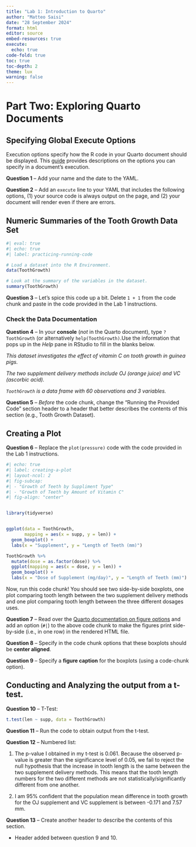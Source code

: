 ```yaml
---
title: "Lab 1: Introduction to Quarto"
author: "Matteo Saisi"
date: "28 September 2024"
format: html
editor: source
embed-resources: true
execute:
  echo: true
code-fold: true
toc: true
toc-depth: 2
theme: lux
warning: false
---
```


# Part Two: Exploring Quarto Documents

## Specifying Global Execute Options

Execution options specify how the R code in your Quarto document should be
displayed. This [guide](https://quarto.org/docs/computations/execution-options.html)
provides descriptions on the options you can specify in a document's execution.

**Question 1** -- Add your name and the date to the YAML. 

**Question 2** -- Add an `execute` line to your YAML that includes the following
options, (1) your source code is always output on the page, and (2) your
document will render even if there are errors.

## Numeric Summaries of the Tooth Growth Data Set

```r
#| eval: true
#| echo: true
#| label: practicing-running-code

# Load a dataset into the R Environment.
data(ToothGrowth)

# Look at the summary of the variables in the dataset.
summary(ToothGrowth)

```

**Question 3** -- Let's spice this code up a bit. Delete `1 + 1` from the code
chunk and paste in the code provided in the Lab 1 instructions. 

### Check the Data Documentation

**Question 4** -- In your **console** (*not* in the Quarto document), type
`?ToothGrowth` (or alternatively `help(ToothGrowth)`.Use the information that
pops up in the *Help* pane in RStudio to fill in the blanks below. 

*This dataset investigates the effect of vitamin C on tooth growth in guinea pigs.*

*The two supplement delivery methods include OJ (orange juice) and VC (ascorbic acid).*

*`ToothGrowth` is a data frame with 60 observations and 3 variables.*

**Question 5** -- *Before* the code chunk, change the "Running the Provided
Code" section header to a header that better describes the contents of this
section (e.g., Tooth Growth Dataset).

## Creating a Plot

**Question 6** -- Replace the `plot(pressure)` code with the code provided in the Lab 1 instructions.

```r
#| echo: true
#| label: creating-a-plot
#| layout-ncol: 2
#| fig-subcap: 
#| - "Growth of Teeth by Suppliment Type"
#| - "Growth of Teeth by Amount of Vitamin C"
#| fig-align: "center"


library(tidyverse)


ggplot(data = ToothGrowth, 
       mapping = aes(x = supp, y = len)) +
  geom_boxplot() +
  labs(x = "Supplement", y = "Length of Teeth (mm)")

ToothGrowth %>% 
  mutate(dose = as.factor(dose)) %>% 
  ggplot(mapping = aes(x = dose, y = len)) +
  geom_boxplot() +
  labs(x = "Dose of Supplement (mg/day)", y = "Length of Teeth (mm)")
```

Now, run this code chunk! You should see two side-by-side boxplots, one plot
comparing tooth length between the two supplement delivery methods and one plot
comparing tooth length between the three different dosages uses. 

**Question 7** -- Read over the [Quarto documentation on figure options](https://quarto.org/docs/authoring/figures.html#computations)
and add an option (`#|`) to the above code chunk to make the figures print
side-by-side (i.e., in one row) in the rendered HTML file. 

**Question 8** -- Specify in the code chunk options that these boxplots 
should be **center aligned**.

**Question 9** -- Specify a **figure caption** for the boxplots (using a
code-chunk option).

## Conducting and Analyzing the output from a t-test.

**Question 10** -- T-Test:
```r
t.test(len ~ supp, data = ToothGrowth)
```


**Question 11** -- Run the code to obtain output from the t-test.

**Question 12** -- Numbered list:

  1. The p-value I obtained in my t-test is 0.061. Because the observed p-value is greater than the significance level of 0.05, we fail to reject the null hypothesis that the increase in tooth length is the same between the two supplement delivery methods. This means that the tooth length numbers for the two different methods are not statistically/significantly different from one another. 
  
  2. I am 95% confident that the population mean difference in tooth growth for the OJ supplement and VC supplement is between -0.171 and 7.57 mm.

**Question 13** -- Create another header to describe the contents of this section.
  
  - Header added between question 9 and 10.